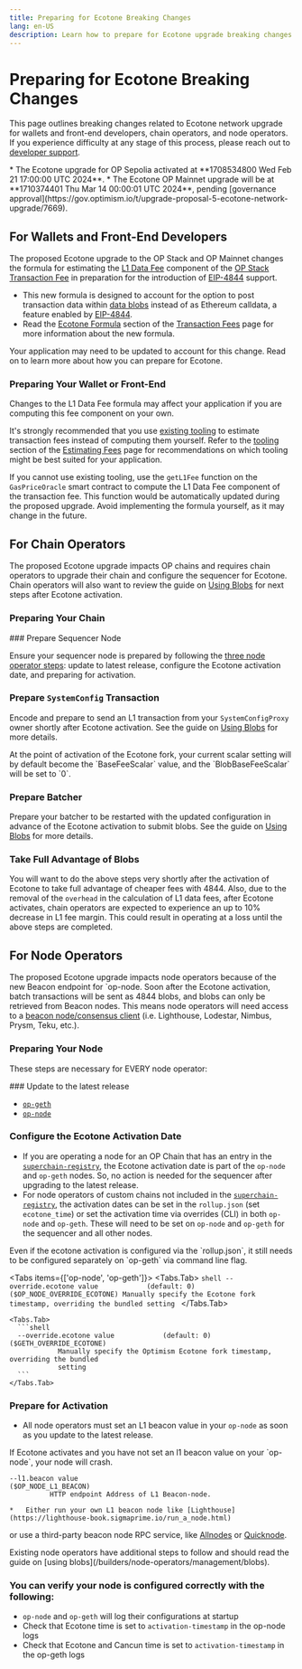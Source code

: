 ```yaml
---
title: Preparing for Ecotone Breaking Changes
lang: en-US
description: Learn how to prepare for Ecotone upgrade breaking changes.
---
```



# Preparing for Ecotone Breaking Changes

This page outlines breaking changes related to Ecotone network upgrade for wallets and front-end developers, chain operators, and node operators.
If you experience difficulty at any stage of this process, please reach out to [developer support](https://github.com/ethereum-optimism/developers/discussions).

<Callout type="warning">
  *   The Ecotone upgrade for OP Sepolia activated at **1708534800 Wed Feb 21 17:00:00 UTC 2024**.
  *   The Ecotone OP Mainnet upgrade will be at **1710374401 Thu Mar 14 00:00:01 UTC 2024**, pending [governance approval](https://gov.optimism.io/t/upgrade-proposal-5-ecotone-network-upgrade/7669).
</Callout>

## For Wallets and Front-End Developers

The proposed Ecotone upgrade to the OP Stack and OP Mainnet changes the formula for estimating the [L1 Data Fee](/stack/transactions/fees#l1-data-fee) component of the [OP Stack Transaction Fee](/stack/transactions/fees) in preparation for the introduction of [EIP-4844](https://eip4844.com) support.

*   This new formula is designed to account for the option to post transaction data within [data blobs](/builders/chain-operators/management/blobs) instead of as Ethereum calldata, a feature enabled by [EIP-4844](https://eip4844.com).
*   Read the [Ecotone Formula](/stack/transactions/fees#ecotone) section of the [Transaction Fees](/stack/transactions/fees) page for more information about the new formula.

Your application may need to be updated to account for this change.
Read on to learn more about how you can prepare for Ecotone.

### Preparing Your Wallet or Front-End

<Callout type="warning">
  Changes to the L1 Data Fee formula may affect your application if you are computing this fee component on your own.
</Callout>

It's strongly recommended that you use [existing tooling](/builders/app-developers/transactions/estimates#tooling) to estimate transaction fees instead of computing them yourself.
Refer to the [tooling](/builders/app-developers/transactions/estimates#tooling) section of the [Estimating Fees](/builders/app-developers/transactions/estimates) page for recommendations on which tooling might be best suited for your application.

If you cannot use existing tooling, use the `getL1Fee` function on the `GasPriceOracle` smart contract to compute the L1 Data Fee component of the transaction fee.
This function would be automatically updated during the proposed upgrade.
Avoid implementing the formula yourself, as it may change in the future.

## For Chain Operators

The proposed Ecotone upgrade impacts OP chains and requires chain operators to upgrade their chain and configure the sequencer for Ecotone.
Chain operators will also want to review the guide on [Using Blobs](/builders/chain-operators/management/blobs) for next steps after Ecotone activation.

### Preparing Your Chain

<Steps>
  ### Prepare Sequencer Node

  Ensure your sequencer node is prepared by following the [three node operator steps](#preparing-your-node): update to latest release, configure the Ecotone activation date, and preparing for activation.

  ### Prepare `SystemConfig` Transaction

  Encode and prepare to send an L1 transaction from your `SystemConfigProxy` owner shortly after Ecotone activation. See the guide on [Using Blobs](/builders/chain-operators/management/blobs#determine-scalar-values-for-using-blobs) for more details.

  <Callout type="info">
    At the point of activation of the Ecotone fork, your current scalar setting will by default become the `BaseFeeScalar` value, and the `BlobBaseFeeScalar` will be set to `0`.
  </Callout>

  ### Prepare Batcher

  Prepare your batcher to be restarted with the updated configuration in advance of the Ecotone activation to submit blobs. See the guide on [Using Blobs](/builders/chain-operators/management/blobs#update-your-batcher-to-post-blobs) for more details.

  ### Take Full Advantage of Blobs

  You will want to do the above steps very shortly after the activation of Ecotone to take full advantage of cheaper fees with 4844.
  Also, due to the removal of the `overhead` in the calculation of L1 data fees, after Ecotone activates, chain operators are expected to experience an up to 10% decrease in L1 fee margin.
  This could result in operating at a loss until the above steps are completed.
</Steps>

## For Node Operators

The proposed Ecotone upgrade impacts node operators because of the new Beacon endpoint for \`op-node. Soon after the Ecotone activation, batch
transactions will be sent as 4844 blobs, and blobs can only be retrieved from Beacon nodes.
This means node operators will need access to a [beacon node/consensus client](https://ethereum.org/developers/docs/nodes-and-clients#consensus-clients) (i.e. Lighthouse, Lodestar, Nimbus, Prysm, Teku, etc.).

### Preparing Your Node

These steps are necessary for EVERY node operator:

<Steps>
  ### Update to the latest release

  *   [`op-geth`](https://github.com/ethereum-optimism/op-geth/releases/tag/v1.101308.2)
  *   [`op-node`](https://github.com/ethereum-optimism/optimism/releases/tag/v1.7.0)

  ### Configure the Ecotone Activation Date

  *   If you are operating a node for an OP Chain that has an entry in the [`superchain-registry`](https://github.com/ethereum-optimism/superchain-registry/blob/main/superchain/configs/chainids.json), the Ecotone activation date is part of the `op-node` and `op-geth` nodes. So, no action is needed for the sequencer after upgrading to the latest release.
  *   For node operators of custom chains not included in the [`superchain-registry`](https://github.com/ethereum-optimism/superchain-registry/blob/main/superchain/configs/chainids.json), the activation dates can be set in the `rollup.json` (set `ecotone_time`) or set the activation time via overrides (CLI) in both `op-node` and `op-geth`. These will need to be set on `op-node` and `op-geth` for the sequencer and all other nodes.

  <Callout type="warning">
    Even if the ecotone activation is configured via the `rollup.json`, it still needs to be configured separately on `op-geth` via command line flag.
  </Callout>

  <Tabs items={['op-node', 'op-geth']}>
    <Tabs.Tab>
      ```shell
      --override.ecotone value            (default: 0)                       ($OP_NODE_OVERRIDE_ECOTONE)
                Manually specify the Ecotone fork timestamp, overriding the bundled setting
      ```
    </Tabs.Tab>

    <Tabs.Tab>
      ```shell
      --override.ecotone value            (default: 0)                       ($GETH_OVERRIDE_ECOTONE)
                Manually specify the Optimism Ecotone fork timestamp, overriding the bundled
                setting
      ```
    </Tabs.Tab>
  </Tabs>

  ### Prepare for Activation

  *   All node operators must set an L1 beacon value in your `op-node` as soon as you update to the latest release.

  <Callout type="warning">
    If Ecotone activates and you have not set an l1 beacon value on your `op-node`, your node will crash.
  </Callout>

  ```shell
  --l1.beacon value                                                      ($OP_NODE_L1_BEACON)
            HTTP endpoint Address of L1 Beacon-node.
  ```

    *   Either run your own L1 beacon node like [Lighthouse](https://lighthouse-book.sigmaprime.io/run_a_node.html) 
  or use a third-party beacon node RPC service, like [Allnodes](https://ethereum.publicnode.com/) or
  [Quicknode](https://www.quicknode.com/docs/ethereum/eth-v1-beacon-genesis).
  
  <Callout type="default">
    Existing node operators have additional steps to follow and should read the 
    guide on [using blobs](/builders/node-operators/management/blobs).
  </Callout>

  ### You can verify your node is configured correctly with the following:

  *   `op-node` and `op-geth` will log their configurations at startup
  *   Check that Ecotone time is set to `activation-timestamp` in the op-node logs
  *   Check that Ecotone and Cancun time is set to `activation-timestamp` in the op-geth logs
</Steps>
